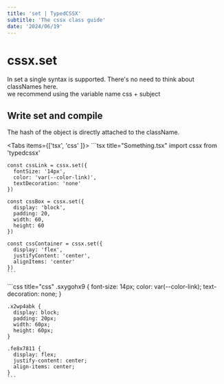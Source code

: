 ```yaml
---
title: 'set | TypedCSSX'
subtitle: 'The cssx class guide'
date: '2024/06/19'
---
```


<TocBot />

# cssx.set
In set a single syntax is supported. There's no need to think about classNames here.  
we recommend using the variable name css + subject
## Write set and compile 
The hash of the object is directly attached to the className.

<Tabs items={['tsx', 'css' ]}>
  <Tab>
    ```tsx title="Something.tsx"
    import cssx from 'typedcssx'

    const cssLink = cssx.set({
      fontSize: '14px',
      color: 'var(--color-link)',
      textDecoration: 'none'
    })

    const cssBox = cssx.set({
      display: 'block',
      padding: 20,
      width: 60,
      height: 60
    })

    const cssContainer = cssx.set({
      display: 'flex',
      justifyContent: 'center',
      alignItems: 'center'
    })
    ```
  </Tab>
  <Tab>
    ```css title="css"
    .sxygohx9 {
      font-size: 14px;
      color: var(--color-link);
      text-decoration: none;
    }

    .x2wp4abk {
      display: block;
      padding: 20px;
      width: 60px;
      height: 60px;
    }
    
    .fe8x7811 {
      display: flex;
      justify-content: center;
      align-items: center;
    }
    ```
  </Tab>
</Tabs>
